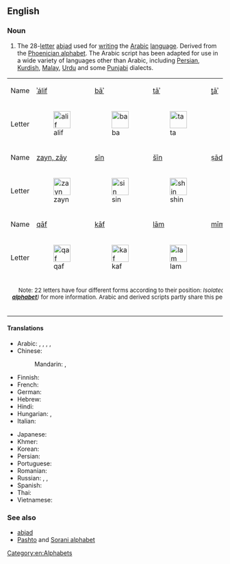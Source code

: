 ==English==
{{wikipedia|Arabic script}}

===Noun===
{{en-noun}}

# The 28-[[letter]] [[abjad]] used for [[writing]] the [[Arabic]] [[language]]. Derived from the [[Phoenician alphabet]]. The Arabic script has been adapted for use in a wide variety of languages other than Arabic, including [[Persian]], [[Kurdish]], [[Malay]], [[Urdu]] and some [[Punjabi]] dialects.

{| align="center" border="1" cellpadding="2" cellspacing="0"
| bgcolor="#dfeff7" | Name
| bgcolor="#dfeff7" | [[ا|ʾálif]]
| bgcolor="#dfeff7" | [[ب|bāʾ]]
| bgcolor="#dfeff7" | [[ت|tāʾ]]
| bgcolor="#dfeff7" | [[ث|ṯāʾ]]
| bgcolor="#dfeff7" | [[ج|jīm]]
| bgcolor="#dfeff7" | [[ح|ḥāʾ]]
| bgcolor="#dfeff7" | [[خ|xāʾ]]
| bgcolor="#dfeff7" | [[د|dāl]]
| bgcolor="#dfeff7" | [[ذ|ḏāl]]
| bgcolor="#dfeff7" | [[ر|rāʾ]]
|- valign="top"
| bgcolor="#dfeff7" | Letter
| [[File:1alif.PNG|40px|alif]]
| [[File:1ba.PNG|40px|ba]]
| [[File:1ta.PNG|40px|ta]]
| [[File:1tha.PNG|40px|tha]]
| [[File:1jim.PNG|40px|jim]]
| [[File:1ha.PNG|40px|ha]]
| [[File:1kha.PNG|40px|kha]]
| [[File:1dal.PNG|40px|dal]]
| [[File:1dhal.PNG|40px|dhal]]
| [[File:1ra.PNG|40px|ra]]
|-
| bgcolor="#dfeff7" | Name
| bgcolor="#dfeff7" | [[ز|zayn, zāy]]
| bgcolor="#dfeff7" | [[س|sīn]]
| bgcolor="#dfeff7" | [[ش|šīn]]
| bgcolor="#dfeff7" | [[ص|ṣād]]
| bgcolor="#dfeff7" | [[ض|ḍād]]
| bgcolor="#dfeff7" | [[ط|ṭāʾ]]
| bgcolor="#dfeff7" | [[ظ|ẓāʾ]]
| bgcolor="#dfeff7" | [[ع|ʿayn]]
| bgcolor="#dfeff7" | [[غ|ġayn]]
| bgcolor="#dfeff7" | [[ف|fāʾ]]
|- valign="top"
| bgcolor="#dfeff7" | Letter
| [[File:1zayn.PNG|40px|zayn]]
| [[File:1sin.PNG|40px|sin]]
| [[File:1shin.PNG|40px|shin]]
| [[File:1Sad.PNG|40px|Sad]]
| [[File:1Dad.PNG|40px|Dhad]]
| [[File:1Taa.PNG|40px|Ta]]
| [[File:1Za.PNG|40px|Za]]
| [[File:1ayn.PNG|40px|ayn]]
| [[File:1ghayn.PNG|40px|ghayn]]
| [[File:1fa.PNG|40px|fa]]
|-
| bgcolor="#dfeff7" | Name
| bgcolor="#dfeff7" | [[ق|qāf]]
| bgcolor="#dfeff7" | [[ك|kāf]]
| bgcolor="#dfeff7" | [[ل|lām]]
| bgcolor="#dfeff7" | [[م|mīm]]
| bgcolor="#dfeff7" | [[ن|nūn]]
| bgcolor="#dfeff7" | [[ه|hāʾ]]
| bgcolor="#dfeff7" | [[و|wāw]]
| bgcolor="#dfeff7" | [[ى|yāʾ]]
| bgcolor="#dfeff7" | &nbsp;
| bgcolor="#dfeff7" | &nbsp;
|- valign="top"
| bgcolor="#dfeff7" | Letter
| [[File:1qaf.PNG|40px|qaf]]
| [[File:1kaf.PNG|40px|kaf]]
| [[File:1lam.PNG|40px|lam]]
| [[File:1mim.PNG|40px|mim]]
| [[File:1nun.PNG|40px|nun]]
| [[File:1haa.PNG|40px|ha]]
| [[File:1waw.PNG|40px|waw]]
| [[File:1ya.PNG|40px|ya]]
| &nbsp;
| &nbsp;
|-
| colspan=11 align="center" bgcolor="#dfeff7" | <small>Note: 22 letters have four different forms according to their position: ''Isolated, initial, medial, final''. '''ز''', '''ر''', '''ذ''', '''د''', '''ا''' and '''و''' have an identical initial and medial form, and cannot connect to the following letter (see ''Wikipedia: '''[[Arabic alphabet]]''')'' for more information. Arabic and derived scripts partly share this peculiarity with other [[abjad|abjads]] — see e.g. the Hebrew [[tsadi|ts]] ([[צ]]), which becomes [[ץ]] at the end of the word ''(called in that case [[סופית|sofiut]]: suffixes, endings)'', like four other letters.</small>
|}

====Translations====
{{trans-top|letters of the Arabic language}}
* Arabic: {{t|ar|حُرُوف اَلْهِجَاء|m}}, {{t|ar|أَبْجَدِيَّة عَرَبِيَّة|f|tr=ʾabjadiyya ʿarabiyya}}, {{t|ar|حُرُوف أَبْجَدِيَّة|m}}, {{t|ar|أَلِف بَاء|f}}, {{t|ar|أَلِفْبَاء|f}}
* Chinese:
*: Mandarin: {{t+|cmn|阿拉伯字母|tr=Ālābó zìmǔ|sc=Hani}}, {{t|cmn|阿拉伯文字|tr=Ālābó wénzì|sc=Hani}}
* Finnish: {{t|fi|[[arabialainen]] [[kirjoitus]]}}
* French: {{t+|fr|alphabet arabe|m}}
* German: {{t|de|arabisches Alphabet|n}}
* Hebrew: {{t|he|אלפבית ערבי|sc=Hebr}}
* Hindi: {{t|hi|अरबी लिपि|tr=arabī lipi|sc=Deva}}
* Hungarian: {{t|hu|arab ábécé}}, {{t|hu|arab írás}}
* Italian: {{t|it|alfabeto arabo|m}}
{{trans-mid}}
* Japanese: {{t+|ja|アラビア文字|tr=Arabia-moji|sc=Jpan}}
* Khmer: {{t|km|អក្សរអារ៉ាប់|tr=aksɑɑ aarap|sc=Khmr}}
* Korean: {{t+|ko|^아랍 문자}}
* Persian: {{t|fa|خط عربی|sc=fa-Arab}}
* Portuguese: {{t+|pt|alfabeto árabe|m}}
* Romanian: {{t|ro|alfabet arab|n}}
* Russian: {{t|ru|[[арабский|ара́бское]] [[письмо́]]|n}}, {{t|ru|[[ара́бский]] [[алфави́т]]|m}}, {{t+|ru|ара́бица|f}}
* Spanish: {{t|es|alfabeto árabe|m}}
* Thai: {{t|th|อักษรอาหรับ|tr=àksŏn aaràp}}
* Vietnamese: {{t|vi|bảng chữ cái Ả Rập}}
{{trans-bottom}}

===See also===
* [[abjad]]
* [[Pashto alphabet|Pashto]] and [[Sorani alphabet]]

[[Category:en:Alphabets]]